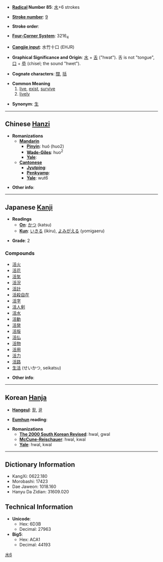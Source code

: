 * '''[[Wiktionary:Chinese radical index| Radical]] Number 85''': [[Wiktionary:Chinese radical index 水|水]]+6 strokes

* '''[[Wiktionary:Chinese total strokes index|Stroke number]]''': [[Wiktionary:Chinese total strokes index 9|9]]

* '''Stroke order''': 

* '''[[Wiktionary:Chinese four corner index|Four-Corner System]]''': 3216<sub>4</sub>

* '''[[Wiktionary:Chinese Cangjie index|Cangjie input]]''': 水竹十口 (EHJR)

* '''Graphical Significance and Origin''': [[水]] + [[舌]] ("hwat"). 舌 is not "tongue", [[口]] + [[氒]] (chisel; the sound "hwet"). 

* '''Cognate characters''': [[闊]], [[括]]

* '''Common Meaning'''
*# [[live]], [[exist]], [[survive]]
*# [[lively]]

* '''Synonym''': [[生]]

----

== Chinese [[Hanzi]] ==

* '''Romanizations'''
** '''[[Mandarin]]'''
*** '''[[Pinyin]]''': huó (huo2)
*** '''[[Wade-Giles]]''': huo<sup>2</sup>
*** '''[[Yale]]''': 
** '''[[Cantonese]]'''
*** '''[[Jyutping]]''':
*** '''[[Penkyamp]]''': 
*** '''[[Yale]]''': wut6

* '''Other info''': 

----

== Japanese [[Kanji]] ==

* '''Readings'''
** '''[[On]]''': [[かつ]] (katsu)
** '''[[Kun]]''': [[いきる]] (ikiru), [[よみがえる]] (yomigaeru)

* '''Grade''': 2 [[Category:Grade 2 kanji|水6]]

===Compounds===
*[[活火]]
*[[活花]]
*[[活気]]
*[[活況]]
*[[活計]]
*[[活殺自在]]
*[[活字]]
*[[活人剣]]
*[[活水]]
*[[活動]]
*[[活発]]
*[[活版]]
*[[活仏]]
*[[活物]]
*[[活用]]
*[[活力]]
*[[活路]]
*[[生活]] (せいかつ, seikatsu)

* '''Other info''':  

----

== Korean [[Hanja]] ==

* '''[[Hangeul]]''': [[활]], [[괄]]

* '''[[Eumhun]] reading''': 

* '''Romanizations'''
** '''[[The 2000 South Korean Revised Romanization|The 2000 South Korean Revised]]''': hwal, gwal
** '''[[McCune-Reischauer]]''': hwal, kwal
** '''[[Yale]]''': hwal, kwal

----

== Dictionary Information ==

* KangXi: 0622.180
* Morobashi: 17423
* Dae Jaweon: 1018.160
* Hanyu Da Zidian: 31609.020

== Technical Information ==

* '''Unicode''':
** Hex: 6D3B
** Decimal: 27963
* '''Big5''':
** Hex: ACA1
** Decimal: 44193